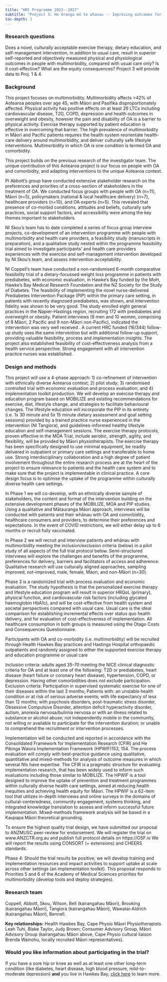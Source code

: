 ```yaml
---
title: "HRC Programme 2022--2027"
subtitle: "Project 3: He Oranga mō te whanau -- Improving outcomes for people with hip and knee OA and co-morbidities"
toc-depth: 3
---
```


### Research questions

Does a novel, culturally acceptable exercise therapy, dietary education, and self-management intervention, in addition to usual care, result in superior self-reported and objectively measured physical and physiological outcomes in people with multimorbidity, compared with usual care only? Is it cost-effective? What are the equity consequences? Project 3 will provide data to Proj. 1 & 4.

### Background

This project focuses on multimorbidity. Multimorbidity affects >42% of Aotearoa peoples over age 45, with Māori and Pasifika disproportionately affected. Physical activity has positive effects on at least 26 LTCs including cardiovascular disease, T2D, COPD, depression and health outcomes in overweight and obesity, however the pain and disability of OA is a barrier to physical activity. Exercise therapy supported by patient education is effective in overcoming that barrier. The high prevalence of multimorbidity in Māori and Pacific patients requires the health system reorientate health-care delivery around multimorbidity, and deliver culturally safe lifestyle interventions. Multimorbidity in which OA is one condition is termed OA and comorbidity.

This project builds on the previous research of the investigator team. The unique contribution of this Aotearoa project is our focus on people with OA and comorbidity, and adapting interventions to the unique Aotearoa context.

PI Abbott’s group have conducted extensive stakeholder research on the preferences and priorities of a cross-section of stakeholders in the treatment of OA. We conducted focus groups with people with OA (n=11), Māori (n=5), policymakers (national & local healthcare delivery) (n=7), healthcare providers (n=10), and OA experts (n=5). This revealed that presence of co-morbid conditions, attitudes and beliefs, culturally safe practices, social support factors, and accessibility were among the key themes important to stakeholders.

NI Skou’s team has to date completed a series of focus group interview projects, co-development of an intervention programme with people with multimorbidity and health care providers, a feasibility study (manuscripts in preparation), and a qualitative study nested within the programme feasibility trial aimed to investigate participants’ and health care providers experiences with the exercise and self-management intervention developed by NI Skou’s team, and assess intervention acceptability.

NI Coppell’s team have conducted a non-randomised 6-month comparative feasibility trial of a dietary-focussed weight loss programme in patients with prediabetes, with economic evaluation, in Hawke’s Bay funded by the MoH, Hawke’s Bay Medical Research Foundation and the NZ Society for the Study of Diabetes. The feasibility of implementing the novel nurse-delivered Prediabetes Intervention Package (PIP) within the primary care setting, in patients with recently diagnosed prediabetes, was shown, and intervention fidelity was shown to be very good. The study enrolled eight general practices in the Napier-Hastings region, recruiting 172 with prediabetes and overweight or obesity. Patient interviews (9 men and 10 women, comprising of 8 Māori, 2 Pacific and 9 non-Māori non-Pacific), indicated the intervention was very well received . A current HRC funded (16/344) follow-up study uses the same intervention but with additional follow-up support, providing valuable feasibility, process and implementation insights. The project also established feasibility of cost-effectiveness analysis from a health service perspective. Strong engagement with all intervention practice nurses was established.

### Design and methods

This project will use a 4-phase approach: 1) co-refinement of intervention with ethnically diverse Aotearoa context; 2) pilot study; 3) randomised controlled trial with economic evaluation and process evaluation; and 4) implementation toolkit production. We will develop an exercise therapy and education program based on MOBILIZE and existing recommendations for exercise, diet, lifestyle change, and strategies to facilitate behavioural changes. The lifestyle education will incorporate the PIP in its entirety (i.e. 1x 30 minute and 5x 15 minute dietary assessment and goal setting sessions) provided by a trained practice nurse experienced in the intervention (NI Tangiora), and guidelines-informed healthy lifestyle education and self-management sessions. The exercise therapy protocols, proven effective in the MOA Trial, include aerobic, strength, agility, and flexibility, will be provided by Māori physiotherapists. The exercise therapy has been specifically designed to use minimal equipment, be readily delivered in outpatient or primary care settings and transferable to home use. Strong interdisciplinary collaboration and a high degree of patient involvement throughout the entire research process are at the heart of the project to ensure relevance to patients and the health care system and to make sure that the project is implementable in clinical practice. A core design focus is to optimise the uptake of the programme within culturally diverse health care settings.

In Phase 1 we will co-develop, with an ethnically diverse sample of stakeholders, the content and format of the intervention building on the extensive development phases of the MOBILIZE, MOA and PIP studies. Using a qualitative and Mātauranga Māori approach, interviews will be conducted with patients and their whānau with OA and comorbidity, healthcare consumers and providers, to determine their preferences and expectations. In the event of COVID restrictions, we will either delay up to 6 months or recruit fully vaccinated.

In Phase 2 we will recruit and interview patients and whānau with multimorbidity meeting the inclusion/exclusion criteria (below) in a pilot study of all aspects of the full trial protocol below. Semi-structured interviews will explore the challenges and benefits of the programme, preferences for delivery, barriers and facilitators of access and adherence. Qualitative research will use culturally aligned approaches, sampling improved, not-improved, male, female, Māori, and non-Māori (n=30).

Phase 3 is a randomized trial with process evaluation and economic evaluation. The study hypothesis is that the personalized exercise therapy and lifestyle education program will result in superior HRQoL (primary), physical function, and cardiovascular risk factors (including glycated haemoglobin HbA1c), and will be cost-effective from health system and societal perspectives compared with usual care. Usual care is the ideal comparison for establishing incremental effects over status quo health delivery, and for evaluation of cost-effectiveness of implementation. All healthcare consumption in both groups is measured using the Otago Costs and Consequences Questionnaire.

Participants with OA and co-morbidity (i.e. multimorbidity) will be recruited through Health Hawkes Bay practices and Hastings Hospital orthopaedic outpatients and randomly assigned to either the supported exercise therapy and education programme or usual care

Inclusion criteria: adults aged 35-70 meeting the NICE clinical diagnostic criteria for OA and at least one of the following: T2D or prediabetes, heart disease (heart failure or coronary heart disease), hypertension, COPD, or depression. Having other comorbidities does not exclude participation. Exclusion criteria: Participation in supervised systematic exercise for one of their diseases within the last 3 months; Patients with: an unstable health condition or at risk of serious adverse events; with life expectancy of less than 12 months; with psychosis disorders, post-traumatic stress disorder, Obsessive Compulsive Disorder, attention deficit hyperactivity disorder, autism, anorexia nervosa/bulimia nervosa or with an illness related to substance or alcohol abuse; not independently mobile in the community, not willing or available to participate for the intervention duration; or unable to comprehend the recruitment or intervention processes.

Implementation will be conducted and reported in accordance with the Consolidated Framework for Implementation Research (CFIR) and He Pikinga Waiora Implementation Framework (HPWIF)153, 154. The process evaluation will comply with best-practice guidance using qualitative, quantitative and mixed-methods for analysis of outcome measures in which several NIs have expertise. The CFIR is a pragmatic structure for evaluating implementation research, that has been widely used to inform such evaluations including those similar to MOBILIZE. The HPWIF is a tool designed to improve the uptake of prevention and treatment programmes within culturally diverse health care settings, aimed at reducing health inequities and achieving health equity for Māori. The HPWIF is a 62-item tool that utilizes in-depth interviews and online surveys in the domains of cultural-centeredness, community engagement, systems thinking, and integrated knowledge translation to assess and inform successful future implementation. Mixed-methods framework analysis will be based in a Kaupapa Māori theoretical grounding.

To ensure the highest quality trial design, we have submitted our proposal to ANZMUSC peer-review for endorsement. We will register the trial on www.ANZCTR.org.au and publish full protocol details on https://OSF.io We will report the results using CONSORT (+ extensions) and CHEERS standards.

Phase 4: Should the trial results be positive; we will develop training and implementation resources and impact activities to support uptake at scale across other settings (an implementation toolkit). This proposal responds to Priorities 5 and 6 of the Academy of Medical Sciences priorities for multimorbidity (develop tools and deploy strategies).

### Research team

Coppell, Abbott, Skou, Wilson, Bell (kairangahau Māori), Brooking (kairangahau Māori), Tangiora (kairangahau Māori), Wawatai-Aldrich (kairangahau Māori), Bennell.

**Key relationships:** Health Hawkes Bay, Cape Physio Māori Physiotherapists Leah Tuhi, Blake Taylor, Judy Brown; Consumer Advisory Group, Māori Advisory Group (kairangahau Māori above, Cape Physio cultural liaison Brenda Wainohu, locally recruited Māori representatives).

### Would you like information about participating in the trial?

If you have a sore hip or knee as well as at least one other long-term condition (like diabetes, heart disease, high blood pressure, mild-to-moderate depression) **and** you live in Hawkes Bay, [click here](https://uo-cmor.github.io/moa-pip-trial/information-for-participants) to learn more.
